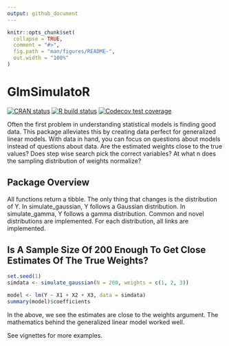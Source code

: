 ```yaml
---
output: github_document
---
```


<!-- README.md is generated from README.Rmd. Please edit that file -->

```r
knitr::opts_chunk$set(
  collapse = TRUE,
  comment = "#>",
  fig.path = "man/figures/README-",
  out.width = "100%"
)
```
# GlmSimulatoR
 
<!-- badges: start -->
[![CRAN status](https://www.r-pkg.org/badges/version/GlmSimulatoR)](https://cran.r-project.org/package=GlmSimulatoR)
[![R build status](https://github.com/gmcmacran/GlmSimulatoR/workflows/R-CMD-check/badge.svg)](https://github.com/gmcmacran/GlmSimulatoR/actions)
[![Codecov test coverage](https://codecov.io/gh/gmcmacran/GlmSimulatoR/branch/master/graph/badge.svg)](https://codecov.io/gh/gmcmacran/GlmSimulatoR?branch=master)
<!-- badges: end -->

Often the first problem in understanding statistical models is finding good data. This package alleviates this by creating data perfect for generalized linear models. With data in hand, you can focus on questions about models instead of questions about data. Are the estimated weights close to the true values? Does step wise search pick the correct variables? At what n does the sampling distribution of weights normalize?

## Package Overview
All functions return a tibble. The only thing that changes is the distribution of Y. In simulate_gaussian, Y follows a Gaussian distribution. In simulate_gamma, Y follows a gamma distribution. Common and novel distributions are implemented. For each distribution, all links are implemented.

## Is A Sample Size Of 200 Enough To Get Close Estimates Of The True Weights?

```r
set.seed(1)
simdata <- simulate_gaussian(N = 200, weights = c(1, 2, 3))

model <- lm(Y ~ X1 + X2 + X3, data = simdata)
summary(model)$coefficients

```

In the above, we see the estimates are close to the weights argument. The mathematics behind the generalized linear model worked well.

See vignettes for more examples.
